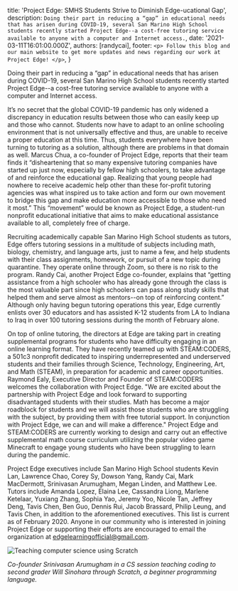 
  title: 'Project Edge: SMHS Students Strive to Diminish Edge-ucational Gap',
  description: `Doing their part in reducing a “gap” in educational needs that has arisen during COVID-19, several San Marino High School students recently started Project Edge--a cost-free tutoring service available to anyone with a computer and Internet access.`,
  date: '2021-03-11T16:01:00.000Z',
  authors: [randycai],
  footer: `
    <p>
      Follow this blog and our main website to get more updates and news regarding our work at Project Edge!
    </p>
  `,
}

Doing their part in reducing a “gap” in educational needs that has arisen during COVID-19, several San Marino High School students recently started Project Edge--a cost-free tutoring service available to anyone with a computer and Internet access. 

<!--more-->

It’s no secret that the global COVID-19 pandemic has only widened a discrepancy in education results between those who can easily keep up and those who cannot. Students now have to adapt to an online schooling environment that is not universally effective and thus, are unable to receive a proper education at this time. Thus, students everywhere have been turning to tutoring as a solution, although there are problems in that domain as well. Marcus Chua, a co-founder of Project Edge, reports that their team finds it “disheartening that so many expensive tutoring companies have started up just now, especially by fellow high schoolers, to take advantage of and reinforce the educational gap. Realizing that young people had nowhere to receive academic help other than these for-profit tutoring agencies was what inspired us to take action and form our own movement to bridge this gap and make education more accessible to those who need it most.” This “movement” would be known as Project Edge, a student-run nonprofit educational initiative that aims to make educational assistance available to all, completely free of charge.

Recruiting academically capable San Marino High School students as tutors, Edge offers tutoring sessions in a multitude of subjects including math, biology, chemistry, and language arts, just to name a few, and help students with their class assignments, homework, or pursuit of a new topic during quarantine. They operate online through Zoom, so there is no risk to the program. Randy Cai, another Project Edge co-founder, explains that “getting assistance from a high schooler who has already gone through the class is the most valuable part since high schoolers can pass along study skills that helped them and serve almost as mentors--on top of reinforcing content.” Although only having begun tutoring operations this year, Edge currently enlists over 30 educators and has assisted K-12 students from LA to Indiana to Iraq in over 100 tutoring sessions during the month of February alone. 

On top of online tutoring, the directors at Edge are taking part in creating supplemental programs for students who have difficulty engaging in an online learning format. They have recently teamed up with STEAM:CODERS, a 501c3 nonprofit dedicated to inspiring underrepresented and underserved students and their families through Science, Technology, Engineering, Art, and Math (STEAM), in preparation for academic and career opportunities. Raymond Ealy, Executive Director and Founder of STEAM:CODERS welcomes the collaboration with Project Edge. "We are excited about the partnership with Project Edge and look forward to supporting disadvantaged students with their studies. Math has become a major roadblock for students and we will assist those students who are struggling with the subject, by providing them with free tutorial support. In conjunction with Project Edge, we can and will make a difference." Project Edge and STEAM:CODERS are currently working to design and carry out an effective supplemental math course curriculum utilizing the popular video game Minecraft to engage young students who have been struggling to learn during the pandemic.

Project Edge executives include San Marino High School students Kevin Lan, Lawrence Chao, Corey Sy, Dowson Yang, Randy Cai, Mark MacDermott, Srinivasan Arumugham, Megan Linden, and Matthew Lee. Tutors include Amanda Lopez, Elaina Lee, Cassandra Liong, Marlene Ketelaar, Yuxiang Zhang, Sophia Yao, Jeremy Yoo, Nicole Tan, Jeffrey Deng, Tavis Chen, Ben Guo, Dennis Rui, Jacob Brassard, Philip Leung, and Tavis Chen, in addition to the aforementioned executives. This list is current as of February 2020. Anyone in our community who is interested in joining Project Edge or supporting their efforts are encouraged to email the organization at edgelearningofficial@gmail.com.


<img src={teaching} alt="Teaching computer science using Scratch" />

*Co-founder Srinivasan Arumugham in a CS session teaching coding to second grader Will Sinohara through Scratch, a beginner programming language.*
